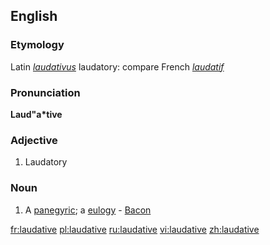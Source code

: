 ==English==

===Etymology===
Latin ''[[laudativus]]'' laudatory: compare French ''[[laudatif]]''

===Pronunciation===
'''Laud"a*tive'''

===Adjective===
{{en-adj}}

#Laudatory

===Noun===
{{en-noun}}

# {{obsolete}} A [[panegyric]]; a [[eulogy]] - [[Bacon]]

[[fr:laudative]]
[[pl:laudative]]
[[ru:laudative]]
[[vi:laudative]]
[[zh:laudative]]